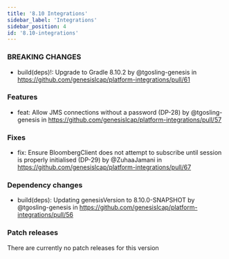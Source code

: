 ```yaml
---
title: '8.10 Integrations'
sidebar_label: 'Integrations'
sidebar_position: 4
id: '8.10-integrations'
---
```


### BREAKING CHANGES

- build(deps)!: Upgrade to Gradle 8.10.2 by @tgosling-genesis in https://github.com/genesislcap/platform-integrations/pull/61

### Features

- feat: Allow JMS connections without a password (DP-28) by @tgosling-genesis in https://github.com/genesislcap/platform-integrations/pull/57

### Fixes

- fix: Ensure BloombergClient does not attempt to subscribe until session is properly initialised (DP-29) by @ZuhaaJamani in https://github.com/genesislcap/platform-integrations/pull/67

### Dependency changes

- build(deps): Updating genesisVersion to 8.10.0-SNAPSHOT by @tgosling-genesis in https://github.com/genesislcap/platform-integrations/pull/56

### Patch releases

There are currently no patch releases for this version

